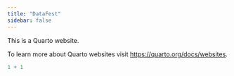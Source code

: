 ```yaml
---
title: "DataFest"
sidebar: false
---
```


This is a Quarto website.

To learn more about Quarto websites visit <https://quarto.org/docs/websites>.

```r
1 + 1
```
